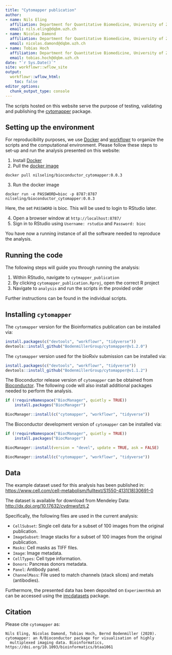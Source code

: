 ```yaml
---
title: "Cytomapper publication"
author:
- name: Nils Eling
  affiliation: Department for Quantitative Biomedicine, University of Zurich
  email: nils.eling@dqbm.uzh.ch
- name: Nicolas Damond
  affiliation: Department for Quantitative Biomedicine, University of Zurich
  email: nicolas.damond@dqbm.uzh.ch
- name: Tobias Hoch
  affiliation: Department for Quantitative Biomedicine, University of Zurich
  email: tobias.hoch@dqbm.uzh.ch
date: "`r Sys.Date()`"
site: workflowr::wflow_site
output:
  workflowr::wflow_html:
    toc: false
editor_options:
  chunk_output_type: console
---
```


The scripts hosted on this website serve the purpose of testing, validating and publishing the [cytomapper](https://www.bioconductor.org/packages/release/bioc/html/cytomapper.html) package.

## Setting up the environment

For reproducibility purposes, we use [Docker](https://www.docker.com/) and [workflowr](https://jdblischak.github.io/workflowr/index.html) to organize the scripts and the computational environment.
Please follow these steps to set-up and run the analysis presented on this website:

1. Install [Docker](https://docs.docker.com/get-docker/)
2. Pull the [docker image](https://hub.docker.com/repository/docker/nilseling/bioconductor_cytomapper/tags?page=1)

```
docker pull nilseling/bioconductor_cytomapper:0.0.3
```

3. Run the docker image

```
docker run -e PASSWORD=bioc -p 8787:8787 nilseling/bioconductor_cytomapper:0.0.3
```

Here, the set `PASSWORD` is bioc. This will be used to login to RStudio later.

4. Open a browser window at `http://localhost:8787/`
5. Sign in to RStudio using `Username: rstudio` and `Password: bioc`

You have now a running instance of all the software needed to reproduce the analysis.

## Running the code

The following steps will guide you through running the analysis:

1. Within RStudio, navigate to `cytmapper_publication`
2. By clicking `cytomapper_publication.Rproj`, open the correct R project
3. Navigate to `analysis` and run the scripts in the provided order

Further instructions can be found in the individual scripts.

## Installing `cytomapper`

The `cytomapper` version for the Bioinformatics publication can be installed via:

```r
install.packages(c("devtools", "workflowr", "tidyverse"))
devtools::install_github("BodenmillerGroup/cytomapper@v1.2.0")
```

The `cytomapper` version used for the bioRxiv submission can be installed via:

```r
install.packages(c("devtools", "workflowr", "tidyverse"))
devtools::install_github("BodenmillerGroup/cytomapper@v1.1.2")
```

The Bioconductor release version of `cytomapper` can be obtained from [Bioconductor](https://www.bioconductor.org/packages/release/bioc/html/cytomapper.html).
The following code will also install additional packages needed to perform the analysis.

```r
if (!requireNamespace("BiocManager", quietly = TRUE))
    install.packages("BiocManager")

BiocManager::install(c("cytomapper", "workflowr", "tidyverse"))
```

The Bioconductor development version of `cytomapper` can be installed via:

```r
if (!requireNamespace("BiocManager", quietly = TRUE))
    install.packages("BiocManager")

BiocManager::install(version = "devel", update = TRUE, ask = FALSE)

BiocManager::install(c("cytomapper", "workflowr", "tidyverse"))
```

## Data

The example dataset used for this analysis has been published in:
[https://www.cell.com/cell-metabolism/fulltext/S1550-4131(18)30691-0](https://www.cell.com/cell-metabolism/fulltext/S1550-4131(18)30691-0)

The dataset is available for download from Mendeley Data: [http://dx.doi.org/10.17632/cydmwsfztj.2](http://dx.doi.org/10.17632/cydmwsfztj.2)

Specifically, the following files are used in the current analysis:

- `CellSubset`: Single cell data for a subset of 100 images from the original publication.
- `ImageSubset`: Image stacks for a subset of 100 images from the original publication.
- `Masks`: Cell masks as TIFF files.
- `Image`: Image metadata.
- `CellTypes`: Cell type information.
- `Donors`: Pancreas donors metadata.
- `Panel`: Antibody panel.
- `ChannelMass`: File used to match channels (stack slices) and metals (antibodies).

Furthermore, the presented data has been deposited on `ExperimentHub` an can be accessed using the [imcdatasets](https://www.bioconductor.org/packages/devel/bioc/html/imcdatasets.html) package.

## Citation

Please cite `cytomapper` as:

```
Nils Eling, Nicolas Damond, Tobias Hoch, Bernd Bodenmiller (2020). cytomapper: an R/Bioconductor package for visualisation of highly
  multiplexed imaging data. Bioinformatics, https://doi.org/10.1093/bioinformatics/btaa1061
```
